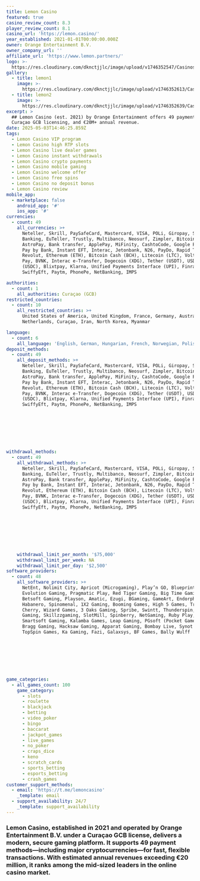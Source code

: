 ```yaml
---
title: Lemon Casino
featured: true
casino_review_count: 8.3
player_review_count: 8.1
casino_url: 'https://lemon.casino/'
year_established: 2021-01-01T00:00:00.000Z
owner: Orange Entertainment B.V.
owner_company_url: ''
affiliate_url: 'https://www.lemon.partners/'
logo: >-
  https://res.cloudinary.com/dknctjjlc/image/upload/v1746352547/Casinos/Lemon%20casino/Screenshot_2025-05-04_at_12.55.29_xxtqra.png
gallery:
  - title: lemon1
    image: >-
      https://res.cloudinary.com/dknctjjlc/image/upload/v1746352613/Casinos/Lemon%20casino/Screenshot_2025-05-04_at_12.56.34_esceuq.png
  - title: lemon2
    image: >-
      https://res.cloudinary.com/dknctjjlc/image/upload/v1746352639/Casinos/Lemon%20casino/Screenshot_2025-05-04_at_12.56.14_ouymse.png
excerpt: >
  ## Lemon Casino (est. 2021) by Orange Entertainment offers 49 payment options,
  Curaçao GCB licensing, and €20M+ annual revenue.
date: 2025-05-03T14:46:25.859Z
tags:
  - Lemon Casino VIP program
  - Lemon Casino high RTP slots
  - Lemon Casino live dealer games
  - Lemon Casino instant withdrawals
  - Lemon Casino crypto payments
  - Lemon Casino mobile gaming
  - Lemon Casino welcome offer
  - Lemon Casino free spins
  - Lemon Casino no deposit bonus
  - Lemon Casino review
mobile_app:
  - marketplace: false
    android_app: '#'
    ios_app: '#'
currencies:
  - count: 49
    all_currencies: >+
      Neteller, Skrill, PaySafeCard, Mastercard, VISA, POLi, Giropay, Sofort
      Banking, EuTeller, Trustly, Multibanco, Neosurf, Zimpler, Bitcoin (BTC),
      AstroPay, Bank transfer, ApplePay, MiFinity, CashtoCode, Google Pay, blik,
      Pay by Bank, Instant EFT, Interac, Jetonbank, N26, PayDo, Rapid Transfer,
      Revolut, Ethereum (ETH), Bitcoin Cash (BCH), Litecoin (LTC), Volt, Binance
      Pay, BVNK, Interac e‑Transfer, Dogecoin (XDG), Tether (USDT), USD Coin
      (USDC), Blixtpay, Klarna, Unified Payments Interface (UPI), Finrax, Jeton,
      SwiffyEft, Paytm, PhonePe, NetBanking, IMPS

authorities:
  - count: 1
    all_authorities: Curaçao (GCB)
restricted_countries:
  - count: 10
    all_restricted_countries: >+
      United States of America, United Kingdom, France, Germany, Australia,
      Netherlands, Curaçao, Iran, North Korea, Myanmar

language:
  - count: 6
    all_language: 'English, German, Hungarian, French, Norwegian, Polish'
deposit_methods:
  - count: 49
    all_deposit_methods: >+
      Neteller, Skrill, PaySafeCard, Mastercard, VISA, POLi, Giropay, Sofort
      Banking, EuTeller, Trustly, Multibanco, Neosurf, Zimpler, Bitcoin (BTC),
      AstroPay, Bank transfer, ApplePay, MiFinity, CashtoCode, Google Pay, blik,
      Pay by Bank, Instant EFT, Interac, Jetonbank, N26, PayDo, Rapid Transfer,
      Revolut, Ethereum (ETH), Bitcoin Cash (BCH), Litecoin (LTC), Volt, Binance
      Pay, BVNK, Interac e‑Transfer, Dogecoin (XDG), Tether (USDT), USD Coin
      (USDC), Blixtpay, Klarna, Unified Payments Interface (UPI), Finrax, Jeton,
      SwiffyEft, Paytm, PhonePe, NetBanking, IMPS








withdrawal_methods:
  - count: 49
    all_withdrawal_methods: >+
      Neteller, Skrill, PaySafeCard, Mastercard, VISA, POLi, Giropay, Sofort
      Banking, EuTeller, Trustly, Multibanco, Neosurf, Zimpler, Bitcoin (BTC),
      AstroPay, Bank transfer, ApplePay, MiFinity, CashtoCode, Google Pay, blik,
      Pay by Bank, Instant EFT, Interac, Jetonbank, N26, PayDo, Rapid Transfer,
      Revolut, Ethereum (ETH), Bitcoin Cash (BCH), Litecoin (LTC), Volt, Binance
      Pay, BVNK, Interac e‑Transfer, Dogecoin (XDG), Tether (USDT), USD Coin
      (USDC), Blixtpay, Klarna, Unified Payments Interface (UPI), Finrax, Jeton,
      SwiffyEft, Paytm, PhonePe, NetBanking, IMPS








    withdrawal_limit_per_month: '$75,000'
    withdrawal_limit_per_week: NA
    withdrawal_limit_per_day: '$2,500'
software_providers:
  - count: 48
    all_software_providers: >+
      NetEnt, Nolimit City, Apricot (Microgaming), Play’n GO, Blueprint Gaming,
      Evolution Gaming, Pragmatic Play, Red Tiger Gaming, Big Time Gaming,
      Betsoft Gaming, Playson, Amatic, Ezugi, BGaming, GameArt, Endorphina,
      Habanero, Spinomenal, 1X2 Gaming, Booming Games, High 5 Games, Triple
      Cherry, Wizard Games, 3 Oaks Gaming, Spribe, Swintt, Thunderspin, Retro
      Gaming, Skillzzgaming, SlotMill, Spinberry, NetGaming, Ruby Play,
      Smartsoft Gaming, Kalamba Games, Leap Gaming, PGsoft (Pocket Games Soft),
      Bragg Gaming, Hacksaw Gaming, Apparat Gaming, Bombay Live, Synot Games,
      TopSpin Games, Ka Gaming, Fazi, Galaxsys, BF Games, Bally Wulff








game_categories:
  - all_games_count: 100
    game_category:
      - slots
      - roulette
      - blackjack
      - betting
      - video_poker
      - bingo
      - baccarat
      - jackpot_games
      - live_games
      - no_poker
      - craps_dice
      - keno
      - scratch_cards
      - sports_betting
      - esports_betting
      - crash_games
customer_support_methods:
  - email: 'https://t.me/lemoncasino'
    _template: email
  - support_availability: 24/7
    _template: support_availability
---
```


### Lemon Casino, established in 2021 and operated by Orange Entertainment B.V. under a Curaçao GCB license, delivers a modern, secure gaming platform. It supports 49 payment methods—including major cryptocurrencies—for fast, flexible transactions. With estimated annual revenues exceeding €20 million, it ranks among the mid‑sized leaders in the online casino market.
